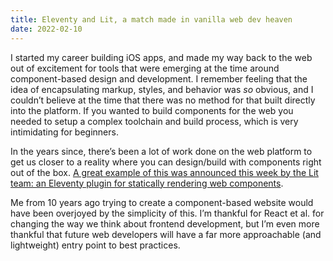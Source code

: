 ```yaml
---
title: Eleventy and Lit, a match made in vanilla web dev heaven
date: 2022-02-10
---
```


I started my career building iOS apps, and made my way back to the web out of excitement for tools that were emerging at the time around component-based design and development. I remember feeling that the idea of encapsulating markup, styles, and behavior was *so* obvious, and I couldn’t believe at the time that there was no method for that built directly into the platform. If you wanted to build components for the web you needed to setup a complex toolchain and build process, which is very intimidating for beginners. 

In the years since, there’s been a lot of work done on the web platform to get us closer to a reality where you can design/build with components right out of the box. [A great example of this was announced this week by the Lit team: an Eleventy plugin for statically rendering web components](https://lit.dev/blog/2022-02-07-eleventy).

Me from 10 years ago trying to create a component-based website would have been overjoyed by the simplicity of this. I’m thankful for React et al. for changing the way we think about frontend development, but I’m even more thankful that future web developers will have a far more approachable (and lightweight) entry point to best practices.